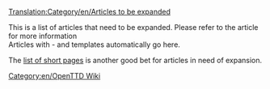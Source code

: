 [[Translation:Category/en/Articles to be expanded]]
{{ru/Перевод|en/Articles to be expanded|1}}

This is a list of articles that need to be expanded. Please refer to the article for more information
<br>
Articles with {{en/S|en/Expand}} - {{en/S|en/Stub}} and {{en/S|en/Incomplete}} templates automatically go here.

The [[Special:Shortpages|list of short pages]] is another good bet for articles in need of expansion.

[[Category:en/OpenTTD Wiki]]
